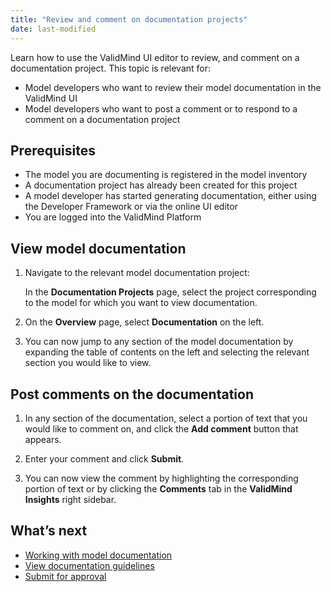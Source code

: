 ```yaml
---
title: "Review and comment on documentation projects"
date: last-modified
---
```


Learn how to use the ValidMind UI editor to review, and comment on a documentation project. This topic is relevant for:

* Model developers who want to review their model documentation in the ValidMind UI
* Model developers who want to post a comment or to respond to a comment on a documentation project

## Prerequisites

* The model you are documenting is registered in the model inventory
* A documentation project has already been created for this project
* A model developer has started generating documentation, either using the Developer Framework or via the online UI editor
* You are logged into the ValidMind Platform

## View model documentation

1. Navigate to the relevant model documentation project:

   In the **Documentation Projects** page, select the project corresponding to the model for which you want to view documentation.

2. On the **Overview** page, select **Documentation** on the left.

3. You can now jump to any section of the model documentation by expanding the table of contents on the left and selecting the relevant section you would like to view.

## Post comments on the documentation

1. In any section of the documentation, select a portion of text that you would like to comment on, and click the **Add comment** button that appears.

<!--- **Need image** --->

2. Enter your comment and click **Submit**.

3. You can now view the comment by highlighting the corresponding portion of text or by clicking the **Comments** tab in the **ValidMind Insights** right sidebar.

<!---
## Troubleshooting

[Include any common issues or errors that may arise during the task and how to resolve them.]
--->

## What's next

* [Working with model documentation](working-with-model-documentation.qmd)
* [View documentation guidelines](view-documentation-guidelines.qmd)
* [Submit for approval](submit-for-approval.qmd)
